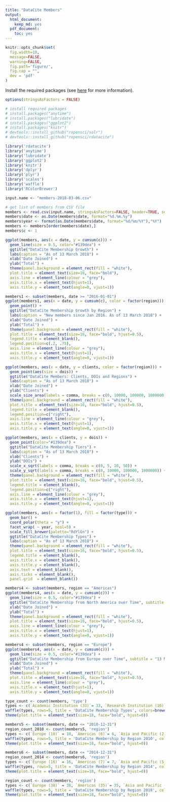 ```yaml
---
title: "DataCite Members"
output:
  html_document:
    keep_md: yes
  pdf_document:
    toc: yes
---
```


```r
knitr::opts_chunk$set(
  fig.width=10,
  message=FALSE,
  warning=FALSE,
  fig.path='figure/',
  fig.cap = "",
  dev = 'pdf'
)
```

Install the required packages (see [here](https://github.com/ropensci/rdatacite) for more information).

```r
options(stringsAsFactors = FALSE)

# install required packages
# install.packages("anytime")
# install.packages("lubridate")
# install.packages("ggplot2")
# install.packages("knitr")
# devtools::install_github("ropensci/solr")
# devtools::install_github("ropensci/rdatacite")

library('rdatacite')
library('anytime')
library('lubridate')
library('ggplot2')
library('knitr')
library('dplyr')
library('plyr')
library('scales')
library('waffle')
library('RColorBrewer')
```


```r
input.name <- "members-2018-03-06.csv"

# get list of members from CSV file
members <- read.csv(input.name, stringsAsFactors=FALSE, header=TRUE, sep=";")
members$date <- as.Date(members$date, format="%d.%m.%y")
members$year <- format(as.Date(members$date, format="%d/%m/%Y"),"%Y")
members <- members[order(members$date),]
members$c <- 1

```

```r
ggplot(members, aes(x = date, y = cumsum(c))) + 
  geom_line(size = 0.5, color="#139dea") +
  ggtitle("DataCite Membership Growth") +
  labs(caption = "As of 13 March 2018") +
  xlab("Date Joined") + 
  ylab("Total") +
  theme(panel.background = element_rect(fill = "white"),
  plot.title = element_text(size=16, face="bold"),
  axis.line = element_line(colour = "grey"),
  axis.title.x = element_text(hjust=1),
  axis.title.y = element_text(angle=0, vjust=1)) 
```

```r
members1 <- subset(members, date >= "2016-01-01") 
ggplot(members1, aes(x = date, y = cumsum(c), color = factor(region))) + 
  geom_point() +
  ggtitle("DataCite Membership Growth by Region") +
  labs(caption = "New members since Jan 2016. As of 13 March 2018") +
  xlab("Date Joined") + 
  ylab("Total") +
  theme(panel.background = element_rect(fill = "white"),
  plot.title = element_text(size=16, face="bold", hjust=0.5),
  legend.title = element_blank(),
  legend.position=c(.2, .75),
  axis.line = element_line(colour = "grey"),
  axis.title.x = element_text(hjust=1),
  axis.title.y = element_text(angle=0, vjust=1)) 
```

```r
ggplot(members, aes(x = date, y = clients, color = factor(region))) + 
  geom_point(aes(size = dois)) +
  ggtitle("DataCite Members: Clients, DOIs and Regions") +
  labs(caption = "As of 13 March 2018") +
  xlab("Date Joined") + 
  ylab("Clients") +
  scale_size_area(labels = comma, breaks = c(0, 10000, 100000, 1000000)) +
  theme(panel.background = element_rect(fill = "white"),
  plot.title = element_text(size=16, face="bold", hjust=0.5),
  legend.title = element_blank(),
  legend.position=c("right"),
  axis.line = element_line(colour = "grey"),
  axis.title.x = element_text(hjust=1),
  axis.title.y = element_text(angle=0, vjust=1)) 
```

```r
ggplot(members, aes(x = clients, y = dois)) + 
  geom_point(color="#139dea") +
  ggtitle("DataCite Membership Tiers") +
  labs(caption = "As of 13 March 2018") +
  xlab("Clients") + 
  ylab("DOIs") +
  scale_x_sqrt(labels = comma, breaks = c(0, 5, 10, 50)) +
  scale_y_sqrt(labels = comma, breaks = c(0, 10000, 100000, 1000000)) +
  theme(panel.background = element_rect(fill = "white"),
  plot.title = element_text(size=16, face="bold", hjust=0.5),
  legend.title = element_blank(),
  legend.position=c("right"),
  axis.line = element_line(colour = "grey"),
  axis.title.x = element_text(hjust=1),
  axis.title.y = element_text(angle=0, vjust=1)) 
```

```r
ggplot(members, aes(x = factor(1), fill = factor(type))) + 
  geom_bar() +
  coord_polar(theta = "y") +
  facet_wrap( ~ year, ncol=5) +
  scale_fill_brewer(palette="RdYlGn") + 
  ggtitle("DataCite Membership Types") +
  labs(caption = "As of 13 March 2018") +
  theme(panel.background = element_rect(fill = "white"),
  plot.title = element_text(size=16, face="bold", hjust=0.5),
  legend.title = element_blank(),
  axis.title.x = element_blank(),
  axis.title.y = element_blank(),
  axis.text = element_blank(),
  axis.ticks = element_blank(),
  panel.grid  = element_blank())
```

```r
members4 <- subset(members, region == "Americas") 
ggplot(members4, aes(x = date, y = cumsum(c))) + 
  geom_line(size = 0.5, color="#139dea") +
  ggtitle("DataCite Membership from North America over Time", subtitle = "13 March 2018") +
  xlab("Date Joined") + 
  ylab("Total") +
  theme(panel.background = element_rect(fill = "white"),
  plot.title = element_text(size=16, face="bold", hjust=0.5),
  axis.line = element_line(colour = "grey"),
  axis.title.x = element_text(hjust=1),
  axis.title.y = element_text(angle=0, vjust=1)) 
```

```r
members4 <- subset(members, region == "Europe") 
ggplot(members4, aes(x = date, y = cumsum(c))) + 
  geom_line(size = 0.5, color="#139dea") +
  ggtitle("DataCite Membership from Europe over Time", subtitle = "13 March 2018") +
  xlab("Date Joined") + 
  ylab("Total") +
  theme(panel.background = element_rect(fill = "white"),
  plot.title = element_text(size=16, face="bold", hjust=0.5),
  axis.line = element_line(colour = "grey"),
  axis.title.x = element_text(hjust=1),
  axis.title.y = element_text(angle=0, vjust=1)) 
```

```r
type_count <- count(members, 'type')
types <- c(`Academic Institution (33)`= 33, `Research Institution (16)` = 16, `National Institution (15)` = 15, `Government Agency (6)` = 6, `Professional Society (1)` = 1, `Service Provider (12)` = 12)
waffle(types, rows=5, title = 'DataCite Membership Types', colors=brewer.pal(6,"RdYlGn")) +
theme(plot.title = element_text(size=18, face="bold", hjust=0))
```

```r
members5 <- subset(members, date <= "2010-12-31") 
region_count_2010 <- count(members5, 'region')
types <- c(`Europe (10)` = 10, `Americas (6)`= 6, `Asia and Pacific (2)` = 2, `Middle East and Africa (0)` = 0)
waffle(types, rows=5, title = 'DataCite Membership by Region 2010', colors=brewer.pal(4,"RdYlGn"), keep = TRUE) +
theme(plot.title = element_text(size=18, face="bold", hjust=0))
```

```r
members6 <- subset(members, date <= "2014-12-31") 
region_count_2014 <- count(members6, 'region')
types <- c(`Europe (16)` = 16, `Americas (7)`= 7, `Asia and Pacific (5)` = 5, `Middle East and Africa (1)` = 1)
waffle(types, rows=5, title = 'DataCite Membership by Region 2014', colors=brewer.pal(4,"RdYlGn"), keep = TRUE) +
theme(plot.title = element_text(size=18, face="bold", hjust=0))
```

```r
region_count <- count(members, 'region')
types <- c(`Europe (38)` = 38, `Americas (35)`= 35, `Asia and Pacific (7)` = 7, `Middle East and Africa (3)` = 3)
waffle(types, rows=5, title = 'DataCite Membership by Region 2018', colors=brewer.pal(4,"RdYlGn"), keep = TRUE) +
theme(plot.title = element_text(size=18, face="bold", hjust=0))
```